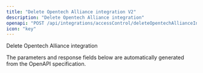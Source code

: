 ```yaml
---
title: "Delete Opentech Alliance integration V2"
description: "Delete Opentech Alliance integration"
openapi: "POST /api/integrations/accessControl/deleteOpentechAllianceIntegrationV2"
icon: "key"
---
```


Delete Opentech Alliance integration

<Note>
The parameters and response fields below are automatically generated from the OpenAPI specification.
</Note>

